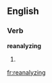 ==English==

===Verb===
'''reanalyzing'''

# {{third-person singular of|[[reanalyze]]}}

[[fr:reanalyzing]]